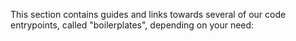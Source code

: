 
This section contains guides and links towards several of our code entrypoints, called "boilerplates", depending on your
need:


<Cards num={2}>
  <Card
    title="The C app boilerplate"
    href="/docs/device-app/dev-environment/boilerplate"
  />
  <Card
    title="The plugin boileplate"
    href="/docs/device-app/dev-environment/plugin"
  />
  <Card
    title="The Rust app boileplate"
    href="/docs/device-app/dev-environment/rust"
  />
  <Card
    title="Cloning an existing app"
    href="/docs/device-app/dev-environment/clone"
  />
</Cards>
